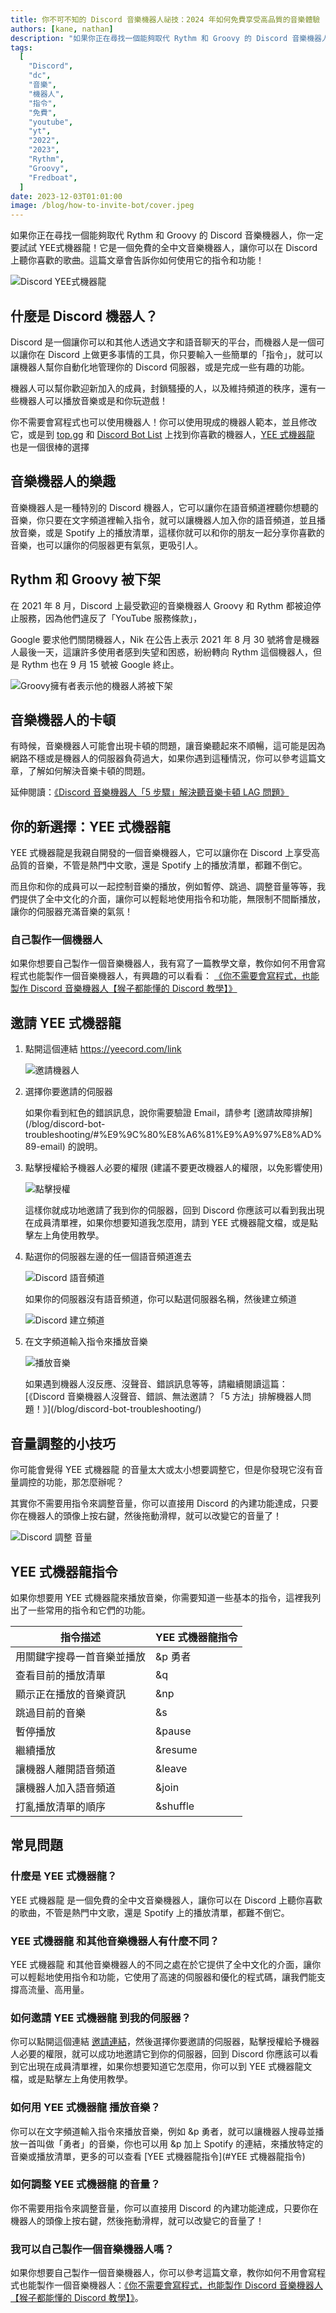 ```yaml
---
title: 你不可不知的 Discord 音樂機器人祕技：2024 年如何免費享受高品質的音樂體驗
authors: [kane, nathan]
description: "如果你正在尋找一個能夠取代 Rythm 和 Groovy 的 Discord 音樂機器人，你一定要試試 YEE式機器龍！它是一個免費的全中文音樂機器人，讓你可以在 Discord 上聽你喜歡的歌曲。這篇文章會告訴你如何使用它的指令和功能！"
tags:
  [
    "Discord",
    "dc",
    "音樂",
    "機器人",
    "指令",
    "免費",
    "youtube",
    "yt",
    "2022",
    "2023",
    "Rythm",
    "Groovy",
    "Fredboat",
  ]
date: 2023-12-03T01:01:00
image: /blog/how-to-invite-bot/cover.jpeg
---
```


如果你正在尋找一個能夠取代 Rythm 和 Groovy 的 Discord 音樂機器人，你一定要試試 YEE式機器龍！它是一個免費的全中文音樂機器人，讓你可以在 Discord 上聽你喜歡的歌曲。這篇文章會告訴你如何使用它的指令和功能！

![Discord YEE式機器龍](/blog/how-to-invite-bot/cover.jpeg)

## 什麼是 Discord 機器人？

Discord 是一個讓你可以和其他人透過文字和語音聊天的平台，而機器人是一個可以讓你在 Discord 上做更多事情的工具，你只要輸入一些簡單的「指令」，就可以讓機器人幫你自動化地管理你的 Discord 伺服器，或是完成一些有趣的功能。

機器人可以幫你歡迎新加入的成員，封鎖騷擾的人，以及維持頻道的秩序，還有一些機器人可以播放音樂或是和你玩遊戲！

你不需要會寫程式也可以使用機器人！你可以使用現成的機器人範本，並且修改它，或是到 [top.gg](https://top.gg) 和 [Discord Bot List](https://discord.bots.gg) 上找到你喜歡的機器人，[YEE 式機器龍](https://yeecord.com/) 也是一個很棒的選擇

<Adsense />

## 音樂機器人的樂趣

音樂機器人是一種特別的 Discord 機器人，它可以讓你在語音頻道裡聽你想聽的音樂，你只要在文字頻道裡輸入指令，就可以讓機器人加入你的語音頻道，並且播放音樂，或是 Spotify 上的播放清單，這樣你就可以和你的朋友一起分享你喜歡的音樂，也可以讓你的伺服器更有氣氛，更吸引人。

## Rythm 和 Groovy 被下架

在 2021 年 8 月，Discord 上最受歡迎的音樂機器人 Groovy 和 Rythm 都被迫停止服務，因為他們違反了「YouTube 服務條款」，

Google 要求他們關閉機器人，Nik 在公告上表示 2021 年 8 月 30 號將會是機器人最後一天，這讓許多使用者感到失望和困惑，紛紛轉向 Rythm 這個機器人，但是 Rythm 也在 9 月 15 號被 Google 終止。

![Groovy擁有者表示他的機器人將被下架](/blog/how-to-invite-bot/groovy-down.png)

## 音樂機器人的卡頓

有時候，音樂機器人可能會出現卡頓的問題，讓音樂聽起來不順暢，這可能是因為網路不穩或是機器人的伺服器負荷過大，如果你遇到這種情況，你可以參考這篇文章，了解如何解決音樂卡頓的問題。

延伸閱讀：[《Discord 音樂機器人「5 步驟」解決聽音樂卡頓 LAG 問題》](/blog/fix-music-lag/)

## 你的新選擇：YEE 式機器龍

YEE 式機器龍是我親自開發的一個音樂機器人，它可以讓你在 Discord 上享受高品質的音樂，不管是熱門中文歌，還是 Spotify 上的播放清單，都難不倒它。

而且你和你的成員可以一起控制音樂的播放，例如暫停、跳過、調整音量等等，我們提供了全中文化的介面，讓你可以輕鬆地使用指令和功能，無限制不間斷播放，讓你的伺服器充滿音樂的氣氛！

<Adsense />

### 自己製作一個機器人

如果你想要自己製作一個音樂機器人，我有寫了一篇教學文章，教你如何不用會寫程式也能製作一個音樂機器人，有興趣的可以看看： [《你不需要會寫程式，也能製作 Discord 音樂機器人【猴子都能懂的 Discord 教學】》](/blog/make-discord-music-bot-without-coding/)

## 邀請 YEE 式機器龍

1. 點開這個連結 https://yeecord.com/link

   ![邀請機器人](/blog/how-to-invite-bot/invite-bot-1.png)

2. 選擇你要邀請的伺服器

   <Tip title="有用的小提示">
     如果你看到紅色的錯誤訊息，說你需要驗證 Email，請參考
     [邀請故障排解](/blog/discord-bot-troubleshooting/#%E9%9C%80%E8%A6%81%E9%A9%97%E8%AD%89-email)
     的說明。
   </Tip>

3. 點擊授權給予機器人必要的權限 (建議不要更改機器人的權限，以免影響使用)

   ![點擊授權](/blog/how-to-invite-bot/invite-bot-2.png)

   這樣你就成功地邀請了我到你的伺服器，回到 Discord 你應該可以看到我出現在成員清單裡，如果你想要知道我怎麼用，請到 YEE 式機器龍文檔，或是點擊左上角使用教學。

4. 點選你的伺服器左邊的任一個語音頻道進去

   ![Discord 語音頻道](/blog/how-to-invite-bot/voice-channel.png)

   如果你的伺服器沒有語音頻道，你可以點選伺服器名稱，然後建立頻道

   ![Discord 建立頻道](/blog/how-to-invite-bot/create-channel.png)

5. 在文字頻道輸入指令來播放音樂

   ![播放音樂](/blog/how-to-invite-bot/play-music.jpg)

   <Tip title="有用的小提示">
     如果遇到機器人沒反應、沒聲音、錯誤訊息等等，請繼續閱讀這篇：[《Discord
     音樂機器人沒聲音、錯誤、無法邀請？「5
     方法」排解機器人問題！》](/blog/discord-bot-troubleshooting/)
   </Tip>

<Adsense />

## 音量調整的小技巧

你可能會覺得 YEE 式機器龍 的音量太大或太小想要調整它，但是你發現它沒有音量調控的功能，那怎麼辦呢？

其實你不需要用指令來調整音量，你可以直接用 Discord 的內建功能達成，只要你在機器人的頭像上按右鍵，然後拖動滑桿，就可以改變它的音量了！

![Discord 調整 音量](/blog/how-to-invite-bot/adjust_volume.png)

## YEE 式機器龍指令

如果你想要用 YEE 式機器龍來播放音樂，你需要知道一些基本的指令，這裡我列出了一些常用的指令和它們的功能。

| 指令描述                   | YEE 式機器龍指令 |
| -------------------------- | ---------------- |
| 用關鍵字搜尋一首音樂並播放 | &p 勇者          |
| 查看目前的播放清單         | &q               |
| 顯示正在播放的音樂資訊     | &np              |
| 跳過目前的音樂             | &s               |
| 暫停播放                   | &pause           |
| 繼續播放                   | &resume          |
| 讓機器人離開語音頻道       | &leave           |
| 讓機器人加入語音頻道       | &join            |
| 打亂播放清單的順序         | &shuffle         |

<Adsense />

## 常見問題

### 什麼是 YEE 式機器龍？

YEE 式機器龍 是一個免費的全中文音樂機器人，讓你可以在 Discord 上聽你喜歡的歌曲，不管是熱門中文歌，還是 Spotify 上的播放清單，都難不倒它。

### YEE 式機器龍 和其他音樂機器人有什麼不同？

YEE 式機器龍 和其他音樂機器人的不同之處在於它提供了全中文化的介面，讓你可以輕鬆地使用指令和功能，它使用了高速的伺服器和優化的程式碼，讓我們能支撐高流量、高用量。

### 如何邀請 YEE 式機器龍 到我的伺服器？

你可以點開這個連結 [邀請連結](https://yeecord.com/link)，然後選擇你要邀請的伺服器，點擊授權給予機器人必要的權限，就可以成功地邀請它到你的伺服器，回到 Discord 你應該可以看到它出現在成員清單裡，如果你想要知道它怎麼用，你可以到 YEE 式機器龍文檔，或是點擊左上角使用教學。

### 如何用 YEE 式機器龍 播放音樂？

你可以在文字頻道輸入指令來播放音樂，例如 &p 勇者，就可以讓機器人搜尋並播放一首叫做「勇者」的音樂，你也可以用 &p 加上 Spotify 的連結，來播放特定的音樂或播放清單，更多的可以查看 [YEE 式機器龍指令](#YEE 式機器龍指令)

### 如何調整 YEE 式機器龍 的音量？

你不需要用指令來調整音量，你可以直接用 Discord 的內建功能達成，只要你在機器人的頭像上按右鍵，然後拖動滑桿，就可以改變它的音量了！

### 我可以自己製作一個音樂機器人嗎？

如果你想要自己製作一個音樂機器人，你可以參考這篇文章，教你如何不用會寫程式也能製作一個音樂機器人：[《你不需要會寫程式，也能製作 Discord 音樂機器人【猴子都能懂的 Discord 教學】》](/blog/make-discord-music-bot-without-coding/)。

<Adsense />
